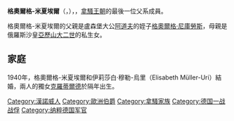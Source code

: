 {{Multiple issues|
{{Expand language|1=ru|time=2021-01-24T03:08:55+00:00}}
{{Unreferenced|time=2021-01-24T03:08:55+00:00}}
}}
'''格奧爾格-米夏埃爾'''（{{lang-de|Georg-Michael}}，{{bd|1897年|10月16日|1965年|1月11日}}），{{le|梅倫貝格伯爵|Count of Merenberg}}，[[拿騷王朝|拿騷王朝]]的最後一位父系成員。

格奧爾格-米夏埃爾的父親是盧森堡大公[[阿道夫_(卢森堡大公)|阿道夫]]的姪子[[梅倫貝格的格奧爾格·尼庫勞斯|格奧爾格·尼庫勞斯]]，母親是俄羅斯沙皇[[亚历山大二世_(俄罗斯)|亞歷山大二世]]的私生女{{le|奧爾加·尤里夫斯卡婭|Olga Yurievskaya}}。

== 家庭 ==
1940年，格奧爾格-米夏埃爾和伊莉莎白·穆勒-烏里（Elisabeth Müller-Uri）結婚，兩人的獨女[[梅倫貝格的克羅蒂爾德|克羅蒂爾德]]於隔年出生。
{{Europe-bio-stub}}
[[Category:漢諾威人|Category:漢諾威人]]
[[Category:歐洲伯爵|Category:歐洲伯爵]]
[[Category:拿騷家族|Category:拿騷家族]]
[[Category:德国一战战俘|Category:德国一战战俘]]
[[Category:纳粹德国军官|Category:纳粹德国军官]]